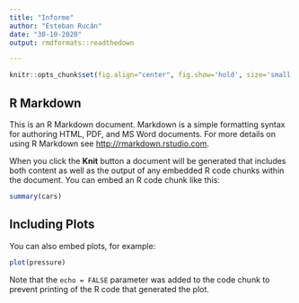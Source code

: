 ```yaml
---
title: "Informe"
author: "Esteban Rucán"
date: "30-10-2020"
output: rmdformats::readthedown

---
```


```r
knitr::opts_chunk$set(fig.align="center", fig.show='hold', size='small', prompt=FALSE, comment=NA, comment="", highlight=TRUE)
```

## R Markdown

This is an R Markdown document. Markdown is a simple formatting syntax for authoring HTML, PDF, and MS Word documents. For more details on using R Markdown see <http://rmarkdown.rstudio.com>.

When you click the **Knit** button a document will be generated that includes both content as well as the output of any embedded R code chunks within the document. You can embed an R code chunk like this:

```r
summary(cars)
```

## Including Plots

You can also embed plots, for example:

```r
plot(pressure)
```

Note that the `echo = FALSE` parameter was added to the code chunk to prevent printing of the R code that generated the plot.
